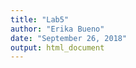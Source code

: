 ```yaml
---
title: "Lab5"
author: "Erika Bueno"
date: "September 26, 2018"
output: html_document
---
```


```r


```

